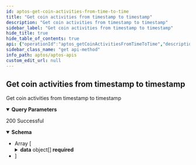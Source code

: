 ```yaml
---
id: aptos-get-coin-activities-from-time-to-time
title: "Get coin activities from timestamp to timestamp"
description: "Get coin activities from timestamp to timestamp"
sidebar_label: "Get coin activities from timestamp to timestamp"
hide_title: true
hide_table_of_contents: true
api: {"operationId":"aptos_getCoinActivitiesFromTimeToTime","description":"Get coin activities from timestamp to timestamp","parameters":[{"name":"from_time","required":true,"in":"query","description":"From timestamp","schema":{"type":"number"}},{"name":"to_time","required":true,"in":"query","description":"To timestamp","schema":{"type":"number"}},{"name":"limit","required":false,"in":"query","description":"Number of item displayed per page, default: 10","schema":{"type":"number"}},{"name":"offset","required":false,"in":"query","description":"Number of skipped item, default: 0","schema":{"type":"number"}}],"responses":{"200":{"description":"200 Successful","content":{"application/json":{"schema":{"type":"array","items":{"type":"object","properties":{"data":{"description":"Array of documents","type":"array","items":{"type":"object","properties":{"transactionVersion":{"type":"number","example":46292538,"description":"transactionVersion"},"eventIndex":{"type":"number","example":1,"description":"eventIndex"},"amount":{"type":"number","example":1500000000,"description":"amount"},"blockHeight":{"type":"number","example":15747799,"description":"blockHeight"},"coinType":{"type":"string","example":"0x6de517a18f003625e7fba9b9dc29b310f2e3026bbeb1997b3ada9de1e3cec8d6::opc::OPC","description":"coinType"},"activityType":{"type":"string","example":"0x1::coin::DepositEvent","description":"activityType"},"entryFunctionIdStr":{"type":"string","example":"0x6de517a18f003625e7fba9b9dc29b310f2e3026bbeb1997b3ada9de1e3cec8d6::opc::transfer","description":"entryFunctionIdStr"},"eventAccountAddress":{"type":"string","example":"0x673afeeb37ccba25508b82d3647876446e177de2b71d488c0704e0a0a6ba5711","description":"eventAccountAddress"},"eventSequenceNumber":{"type":"number","example":1,"description":"eventSequenceNumber"},"isGasFee":{"type":"boolean","example":true,"description":"isGasFee"},"isTransactionSuccess":{"type":"boolean","example":true,"description":"isTransactionSuccess"},"ownerAddress":{"type":"string","example":"0x673afeeb37ccba25508b82d3647876446e177de2b71d488c0704e0a0a6ba5711","description":"ownerAddress"},"blockTime":{"format":"date-time","type":"string","example":"2023-06-19 23:25:05.006","description":"blockTime"},"timestamp":{"type":"number","example":1,"description":"timestamp"},"eventCreationNumber":{"type":"number","example":2,"description":"eventCreationNumber"}},"required":["transactionVersion","eventIndex","amount","blockHeight","coinType","activityType","entryFunctionIdStr","eventAccountAddress","eventSequenceNumber","isGasFee","isTransactionSuccess","ownerAddress","blockTime","timestamp","eventCreationNumber"],"title":"CoinActivityResponseDto"}}},"required":["data"],"title":"ListCoinActivityResponseDto"}}}}}},"tags":["Get token activities"],"security":[{"apiKey":[]}],"method":"get","path":"/v1/coin-activity/activityFromTimeToTime","servers":[{"url":"https://aptos-mainnet-api.blocklens.io","description":"Aptos Mainnet Dev Server"}],"securitySchemes":{"bearer":{"scheme":"bearer","bearerFormat":"JWT","type":"http"},"basic":{"type":"http","scheme":"basic"},"apiKey":{"type":"apiKey","name":"X-API-KEY","in":"header"}},"info":{"title":"APTOS APIs","description":"Swagger documentation","version":"1.0.0","contact":{}},"postman":{"name":"Get coin activities from timestamp to timestamp","description":{"content":"Get coin activities from timestamp to timestamp","type":"text/plain"},"url":{"path":["v1","coin-activity","activityFromTimeToTime"],"host":["{{baseUrl}}"],"query":[{"disabled":false,"description":{"content":"(Required) From timestamp","type":"text/plain"},"key":"from_time","value":""},{"disabled":false,"description":{"content":"(Required) To timestamp","type":"text/plain"},"key":"to_time","value":""},{"disabled":false,"description":{"content":"Number of item displayed per page, default: 10","type":"text/plain"},"key":"limit","value":""},{"disabled":false,"description":{"content":"Number of skipped item, default: 0","type":"text/plain"},"key":"offset","value":""}],"variable":[]},"header":[{"key":"Accept","value":"application/json"}],"method":"GET","auth":{"type":"apikey","apikey":[{"type":"any","value":"X-API-KEY","key":"key"},{"type":"any","value":"<API Key>","key":"value"},{"type":"any","value":"header","key":"in"}]}}}
sidebar_class_name: "get api-method"
info_path: aptos/aptos-apis
custom_edit_url: null
---
```



## Get coin activities from timestamp to timestamp



Get coin activities from timestamp to timestamp

<details style={{"marginBottom":"1rem"}} data-collapsed={false} open={true}><summary style={{}}><strong>Query Parameters</strong></summary><div><ul><ParamsItem className={"paramsItem"} param={{"name":"from_time","required":true,"in":"query","description":"From timestamp","schema":{"type":"number"}}}></ParamsItem><ParamsItem className={"paramsItem"} param={{"name":"to_time","required":true,"in":"query","description":"To timestamp","schema":{"type":"number"}}}></ParamsItem><ParamsItem className={"paramsItem"} param={{"name":"limit","required":false,"in":"query","description":"Number of item displayed per page, default: 10","schema":{"type":"number"}}}></ParamsItem><ParamsItem className={"paramsItem"} param={{"name":"offset","required":false,"in":"query","description":"Number of skipped item, default: 0","schema":{"type":"number"}}}></ParamsItem></ul></div></details><div><ApiTabs><TabItem label={"200"} value={"200"}><div>

200 Successful

</div><div><MimeTabs schemaType={"response"}><TabItem label={"application/json"} value={"application/json"}><SchemaTabs><TabItem label={"Schema"} value={"Schema"}><details style={{}} data-collapsed={false} open={true}><summary style={{"textAlign":"left"}}><strong>Schema</strong></summary><div style={{"textAlign":"left","marginLeft":"1rem"}}></div><ul style={{"marginLeft":"1rem"}}><li><div style={{"fontSize":"var(--ifm-code-font-size)","opacity":"0.6","marginLeft":"-.5rem","paddingBottom":".5rem"}}>Array [</div></li><SchemaItem collapsible={true} className={"schemaItem"}><details style={{}}><summary style={{}}><strong>data</strong><span style={{"opacity":"0.6"}}> object[]</span><strong style={{"fontSize":"var(--ifm-code-font-size)","color":"var(--openapi-required)"}}> required</strong></summary><div style={{"marginLeft":"1rem"}}><div style={{"marginTop":".5rem","marginBottom":".5rem"}}>

Array of documents

</div><li><div style={{"fontSize":"var(--ifm-code-font-size)","opacity":"0.6","marginLeft":"-.5rem","paddingBottom":".5rem"}}>Array [</div></li><SchemaItem collapsible={false} name={"transactionVersion"} required={true} schemaName={"number"} qualifierMessage={undefined} schema={{"type":"number","example":46292538,"description":"transactionVersion"}}></SchemaItem><SchemaItem collapsible={false} name={"eventIndex"} required={true} schemaName={"number"} qualifierMessage={undefined} schema={{"type":"number","example":1,"description":"eventIndex"}}></SchemaItem><SchemaItem collapsible={false} name={"amount"} required={true} schemaName={"number"} qualifierMessage={undefined} schema={{"type":"number","example":1500000000,"description":"amount"}}></SchemaItem><SchemaItem collapsible={false} name={"blockHeight"} required={true} schemaName={"number"} qualifierMessage={undefined} schema={{"type":"number","example":15747799,"description":"blockHeight"}}></SchemaItem><SchemaItem collapsible={false} name={"coinType"} required={true} schemaName={"string"} qualifierMessage={undefined} schema={{"type":"string","example":"0x6de517a18f003625e7fba9b9dc29b310f2e3026bbeb1997b3ada9de1e3cec8d6::opc::OPC","description":"coinType"}}></SchemaItem><SchemaItem collapsible={false} name={"activityType"} required={true} schemaName={"string"} qualifierMessage={undefined} schema={{"type":"string","example":"0x1::coin::DepositEvent","description":"activityType"}}></SchemaItem><SchemaItem collapsible={false} name={"entryFunctionIdStr"} required={true} schemaName={"string"} qualifierMessage={undefined} schema={{"type":"string","example":"0x6de517a18f003625e7fba9b9dc29b310f2e3026bbeb1997b3ada9de1e3cec8d6::opc::transfer","description":"entryFunctionIdStr"}}></SchemaItem><SchemaItem collapsible={false} name={"eventAccountAddress"} required={true} schemaName={"string"} qualifierMessage={undefined} schema={{"type":"string","example":"0x673afeeb37ccba25508b82d3647876446e177de2b71d488c0704e0a0a6ba5711","description":"eventAccountAddress"}}></SchemaItem><SchemaItem collapsible={false} name={"eventSequenceNumber"} required={true} schemaName={"number"} qualifierMessage={undefined} schema={{"type":"number","example":1,"description":"eventSequenceNumber"}}></SchemaItem><SchemaItem collapsible={false} name={"isGasFee"} required={true} schemaName={"boolean"} qualifierMessage={undefined} schema={{"type":"boolean","example":true,"description":"isGasFee"}}></SchemaItem><SchemaItem collapsible={false} name={"isTransactionSuccess"} required={true} schemaName={"boolean"} qualifierMessage={undefined} schema={{"type":"boolean","example":true,"description":"isTransactionSuccess"}}></SchemaItem><SchemaItem collapsible={false} name={"ownerAddress"} required={true} schemaName={"string"} qualifierMessage={undefined} schema={{"type":"string","example":"0x673afeeb37ccba25508b82d3647876446e177de2b71d488c0704e0a0a6ba5711","description":"ownerAddress"}}></SchemaItem><SchemaItem collapsible={false} name={"blockTime"} required={true} schemaName={"date-time"} qualifierMessage={undefined} schema={{"format":"date-time","type":"string","example":"2023-06-19 23:25:05.006","description":"blockTime"}}></SchemaItem><SchemaItem collapsible={false} name={"timestamp"} required={true} schemaName={"number"} qualifierMessage={undefined} schema={{"type":"number","example":1,"description":"timestamp"}}></SchemaItem><SchemaItem collapsible={false} name={"eventCreationNumber"} required={true} schemaName={"number"} qualifierMessage={undefined} schema={{"type":"number","example":2,"description":"eventCreationNumber"}}></SchemaItem><li><div style={{"fontSize":"var(--ifm-code-font-size)","opacity":"0.6","marginLeft":"-.5rem"}}>]</div></li></div></details></SchemaItem><li><div style={{"fontSize":"var(--ifm-code-font-size)","opacity":"0.6","marginLeft":"-.5rem"}}>]</div></li></ul></details></TabItem><TabItem label={"Example (from schema)"} value={"Example (from schema)"}><ResponseSamples responseExample={"[\n  {\n    \"data\": [\n      {\n        \"transactionVersion\": 46292538,\n        \"eventIndex\": 1,\n        \"amount\": 1500000000,\n        \"blockHeight\": 15747799,\n        \"coinType\": \"0x6de517a18f003625e7fba9b9dc29b310f2e3026bbeb1997b3ada9de1e3cec8d6::opc::OPC\",\n        \"activityType\": \"0x1::coin::DepositEvent\",\n        \"entryFunctionIdStr\": \"0x6de517a18f003625e7fba9b9dc29b310f2e3026bbeb1997b3ada9de1e3cec8d6::opc::transfer\",\n        \"eventAccountAddress\": \"0x673afeeb37ccba25508b82d3647876446e177de2b71d488c0704e0a0a6ba5711\",\n        \"eventSequenceNumber\": 1,\n        \"isGasFee\": true,\n        \"isTransactionSuccess\": true,\n        \"ownerAddress\": \"0x673afeeb37ccba25508b82d3647876446e177de2b71d488c0704e0a0a6ba5711\",\n        \"blockTime\": \"2023-06-19 23:25:05.006\",\n        \"timestamp\": 1,\n        \"eventCreationNumber\": 2\n      }\n    ]\n  }\n]"} language={"json"}></ResponseSamples></TabItem></SchemaTabs></TabItem></MimeTabs></div></TabItem></ApiTabs></div>
      